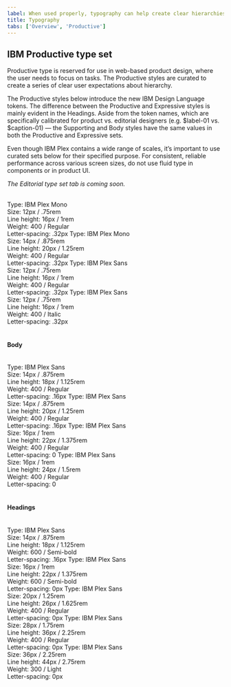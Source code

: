 ```yaml
---
label: When used properly, typography can help create clear hierarchies, organize information, and guide users through the product or experience.
title: Typography
tabs: ['Overview', 'Productive']
---
```



## IBM Productive type set

Productive type is reserved for use in web-based product design, where the user needs to focus on tasks. The Productive styles are curated to create a series of clear user expectations about hierarchy.

The Productive styles below introduce the new IBM Design Language tokens. The difference between the Productive and Expressive styles is mainly evident in the Headings. Aside from the token names, which are specifically calibrated for product vs. editorial designers (e.g. $label-01 vs. $caption-01) — the Supporting and Body styles have the same values in both the Productive and Expressive sets.

Even though IBM Plex contains a wide range of scales, it’s important to use curated sets below for their specified purpose. For consistent, reliable performance across various screen sizes, do not use fluid type in components or in product UI.

_The Editorial type set tab is coming soon._

<br />

<TypeSpec token="code-01" description="This is for inline code snippets and smaller code elements.">
Type: IBM Plex Mono<br/>
Size: 12px / .75rem<br/>
Line height: 16px / 1rem <br/>
Weight: 400 / Regular<br/>
Letter-spacing: .32px
</TypeSpec>
<TypeSpec token="code-02" description="This is for large code snippets and larger code elements.">
Type: IBM Plex Mono<br/>
Size: 14px / .875rem<br/>
Line height: 20px / 1.25rem <br/>
Weight: 400 / Regular<br/>
Letter-spacing: .32px
</TypeSpec>
<TypeSpec token="label-01" description="This is for field labels in components and error messages.">
Type: IBM Plex Sans<br/>
Size: 12px / .75rem<br/>
Line height: 16px / 1rem <br/>
Weight: 400 / Regular<br/>
Letter-spacing: .32px
</TypeSpec>
<TypeSpec token="helper-text-01" description="This is for explanatory helper text that appears below a field title within a component.">
Type: IBM Plex Sans<br/>
Size: 12px / .75rem<br/>
Line height: 16px / 1rem <br/>
Weight: 400 / Italic<br/>
Letter-spacing: .32px
</TypeSpec>

<br />
<br />

#### Body

<br />

<TypeSpec token="body-short-01" description="This is for short paragraphs with no more than four lines and is commonly used in components.">
Type: IBM Plex Sans<br/>
Size: 14px / .875rem<br/>
Line height: 18px / 1.125rem <br/>
Weight: 400 / Regular<br/>
Letter-spacing: .16px
</TypeSpec>
<TypeSpec token="body-long-01" description="This is commonly used in both the expressive and the productive type theme layouts for long paragraphs with more than four lines. It is a good size for comfortable, long-form reading. We also use this for longer body copy in components such as accordion or structured list. Always left-align this type; never center it.">
Type: IBM Plex Sans<br/>
Size: 14px / .875rem<br/>
Line height: 20px / 1.25rem <br/>
Weight: 400 / Regular<br/>
Letter-spacing: .16px
</TypeSpec>
<TypeSpec token="body-short-02" description="This is for short paragraphs with no more than four lines and is commonly used in the expressive type theme for layouts.">
Type: IBM Plex Sans<br/>
Size: 16px / 1rem<br/>
Line height: 22px / 1.375rem <br/>
Weight: 400 / Regular<br/>
Letter-spacing: 0
</TypeSpec>
<TypeSpec token="body-long-02" description="This is commonly used in the expressive type theme layouts for long paragraphs with more than four lines. The looser line height and larger size makes for comfortable, long-form reading, in mediums that allow for more space. This type size is rarely used for body copy in components. Always left-align type; never center it.">
Type: IBM Plex Sans<br/>
Size: 16px / 1rem<br/>
Line height: 24px / 1.5rem <br/>
Weight: 400 / Regular<br/>
Letter-spacing: 0
</TypeSpec>

<br />
<br />

#### Headings

<br />

<TypeSpec token="heading-01" description="This is for component and layout headings.">
Type: IBM Plex Sans<br/>
Size: 14px / .875rem<br/>
Line height: 18px / 1.125rem <br/>
Weight: 600 / Semi-bold<br/>
Letter-spacing: .16px
</TypeSpec>
<TypeSpec token="heading-02" description="This is for component and layout headings.">
Type: IBM Plex Sans<br/>
Size: 16px / 1rem<br/>
Line height: 22px / 1.375rem <br/>
Weight: 600 / Semi-bold<br/>
Letter-spacing: 0px
</TypeSpec>
<TypeSpec token="productive-heading-03" description="This is for component and layout headings.">
Type: IBM Plex Sans<br/>
Size: 20px / 1.25rem<br/>
Line height: 26px / 1.625rem <br/>
Weight: 400 / Regular<br/>
Letter-spacing: 0px
</TypeSpec>
<TypeSpec token="productive-heading-04" description="This is for layout headings.">
Type: IBM Plex Sans<br/>
Size: 28px / 1.75rem<br/>
Line height: 36px / 2.25rem <br/>
Weight: 400 / Regular<br/>
Letter-spacing: 0px
</TypeSpec>
<TypeSpec token="productive-heading-05" description="This is for layout headings.">
Type: IBM Plex Sans<br/>
Size: 36px / 2.25rem<br/>
Line height: 44px / 2.75rem <br/>
Weight: 300 / Light<br/>
Letter-spacing: 0px
</TypeSpec>
